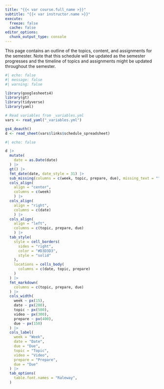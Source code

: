 ```yaml
---
title: "{{< var course.full_name >}}"
subtitle: "{{< var instructor.name >}}"
execute:
  freeze: false
  cache: false
editor_options: 
  chunk_output_type: console
---
```


This page contains an outline of the topics, content, and assignments for the semester. Note that this schedule will be updated as the semester progresses and the timeline of topics and assignments might be updated throughout the semester.

```r
#| echo: false
#| message: false
#| warning: false

library(googlesheets4)
library(gt)
library(tidyverse)
library(yaml)

# Read variables from _variables.yml
vars <- read_yaml("_variables.yml")

gs4_deauth()
d <- read_sheet(vars$links$schedule_spreadsheet)
```

```r
#| echo: false

d |>
  mutate(
    date = as.Date(date)
  ) |>
  gt() |>
  fmt_date(date, date_style = 31) |>
  sub_missing(columns = c(week, topic, prepare, due), missing_text = "") |>
  cols_align(
    align = "center", 
    columns = c(week)
    ) |>
  cols_align(
    align = "right", 
    columns = c(date)
    ) |>
  cols_align(
    align = "left", 
    columns = c(topic, prepare, due)
    ) |>
  tab_style(
    style = cell_borders(
      sides = "right",
      color = "#D3D3D3",
      style = "solid"
    ),
    locations = cells_body(
      columns = c(date, topic, prepare)
    )
  ) |>
  fmt_markdown(
    columns = c(topic, prepare, due)
  ) |>
  cols_width(
    week ~ px(15),
    date ~ px(200), 
    topic ~ px(500),
    video ~ px(300),
    prepare ~ px(400),
    due ~ px(150)
  ) |>
  cols_label(
    week = "Week",
    date = "Date", 
    due = "Due",
    topic = "Topic",
    video = "Video",
    prepare = "Prepare",
    due = "Due"
  ) |>
  tab_options(
    table.font.names = "Raleway",
  )
```